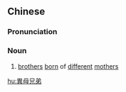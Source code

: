 {{also|异母兄弟}}
==Chinese==
{{zh-forms|s=异母兄弟|type=22}}

===Pronunciation===
{{zh-pron
|m=yìmǔ xiōngdì
|c=ji6 mou5 hing1 dai6
|cat=n
}}

===Noun===
{{zh-noun}}

# [[brother]]s [[born]] of [[different]] [[mother]]s

[[hu:異母兄弟]]